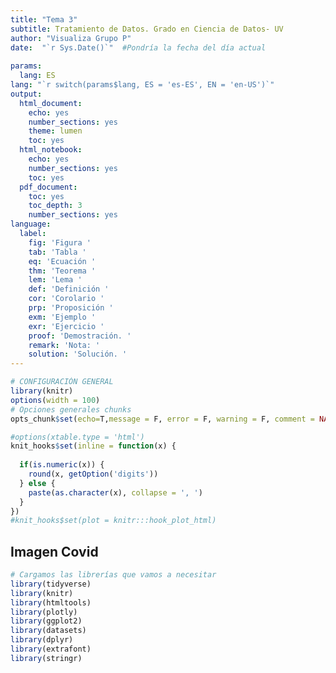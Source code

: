 ```yaml
---
title: "Tema 3"
subtitle: Tratamiento de Datos. Grado en Ciencia de Datos- UV
author: "Visualiza Grupo P"
date:  "`r Sys.Date()`"  #Pondría la fecha del día actual
 
params:
  lang: ES
lang: "`r switch(params$lang, ES = 'es-ES', EN = 'en-US')`"
output:
  html_document:
    echo: yes
    number_sections: yes
    theme: lumen
    toc: yes
  html_notebook:
    echo: yes
    number_sections: yes
    toc: yes
  pdf_document:
    toc: yes
    toc_depth: 3
    number_sections: yes
language:
  label:
    fig: 'Figura '
    tab: 'Tabla '
    eq: 'Ecuación '
    thm: 'Teorema '
    lem: 'Lema '
    def: 'Definición '
    cor: 'Corolario '
    prp: 'Proposición '
    exm: 'Ejemplo '
    exr: 'Ejercicio '
    proof: 'Demostración. '
    remark: 'Nota: '
    solution: 'Solución. '
---
```



```r

# CONFIGURACIÓN GENERAL
library(knitr)
options(width = 100)
# Opciones generales chunks
opts_chunk$set(echo=T,message = F, error = F, warning = F, comment = NA, fig.align = 'center', dpi = 100, tidy = F, cache.path = '.cache/', fig.path = './figure/')

#options(xtable.type = 'html')
knit_hooks$set(inline = function(x) {
  
  if(is.numeric(x)) {
    round(x, getOption('digits'))
  } else {
    paste(as.character(x), collapse = ', ')
  }
})
#knit_hooks$set(plot = knitr:::hook_plot_html)
```

## Imagen Covid

```r
# Cargamos las librerías que vamos a necesitar
library(tidyverse)
library(knitr)
library(htmltools)
library(plotly)
library(ggplot2)
library(datasets)
library(dplyr)
library(extrafont)
library(stringr)

```